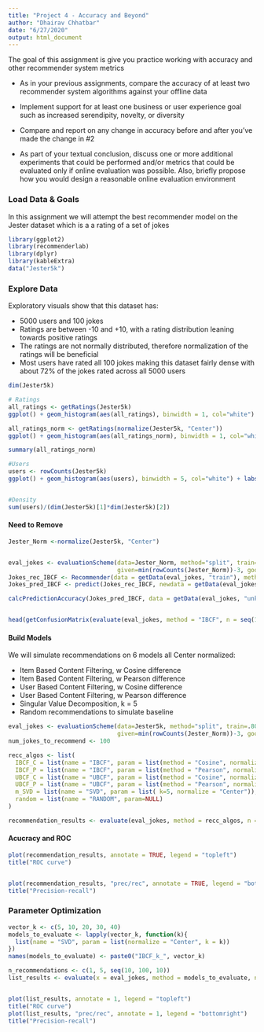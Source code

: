 ---
title: "Project 4 - Accuracy and Beyond"
author: "Dhairav Chhatbar"
date: "6/27/2020"
output: html_document
---
The goal of this assignment is give you practice working with accuracy and other recommender system 
metrics
  
* As in your previous assignments, compare the accuracy of at least two recommender system 
algorithms against your offline data

* Implement support for at least one business or user experience goal such as increased 
serendipity, novelty, or diversity

* Compare and report on any change in accuracy before and after you’ve made the change in #2

* As part of your textual conclusion, discuss one or more additional experiments that could be 
performed and/or metrics that could be evaluated only if online evaluation was possible.  Also, 
briefly propose how you would design a reasonable online evaluation environment

### Load Data & Goals
In this assignment we will attempt the best recommender model on the Jester dataset which is a a rating of a set of jokes
```{r, warning=FALSE, message=FALSE}
library(ggplot2)
library(recommenderlab)
library(dplyr)
library(kableExtra)
data("Jester5k")
```

### Explore Data
Exploratory visuals show that this dataset has:
  
* 5000 users and 100 jokes
* Ratings are between -10 and +10, with a rating distribution leaning towards positive ratings
* The ratings are not normally distributed, therefore normalization of the ratings will be beneficial
* Most users have rated all 100 jokes making this dataset fairly dense with about 72% of the jokes rated across all 5000 users


```{r}
dim(Jester5k)

# Ratings
all_ratings <- getRatings(Jester5k)
ggplot() + geom_histogram(aes(all_ratings), binwidth = 1, col="white") + labs(title = "User Ratings", x="Ratings", y="Count") 

all_ratings_norm <- getRatings(normalize(Jester5k, "Center"))
ggplot() + geom_histogram(aes(all_ratings_norm), binwidth = 1, col="white") + labs(title = "User Ratings Normalized (Center)", x="Ratings", y="Count") 

summary(all_ratings_norm)

#Users
users <- rowCounts(Jester5k)
ggplot() + geom_histogram(aes(users), binwidth = 5, col="white") + labs(title = "Jokes Rated by Users", x="Jokes Rated", y="Number of Users")


#Density 
sum(users)/(dim(Jester5k)[1]*dim(Jester5k)[2])

```

#### Need to Remove
```{r}
Jester_Norm <-normalize(Jester5k, "Center")


eval_jokes <- evaluationScheme(data=Jester_Norm, method="split", train=.80, 
                               given=min(rowCounts(Jester_Norm))-3, goodRating = 5)
Jokes_rec_IBCF <- Recommender(data = getData(eval_jokes, "train"), method = "IBCF")
Jokes_pred_IBCF <- predict(Jokes_rec_IBCF, newdata = getData(eval_jokes, "known"), type="ratings", n=5)

calcPredictionAccuracy(Jokes_pred_IBCF, data = getData(eval_jokes, "unknown"))


head(getConfusionMatrix(evaluate(eval_jokes, method = "IBCF", n = seq(10, 100, 10))))
```

#### Build Models
We will simulate recommendations on 6 models all Center normalized:
  
* Item Based Content Filtering, w\ Cosine difference
* Item Based Content Filtering, w\ Pearson difference
* User Based Content Filtering, w\ Cosine difference
* User Based Content Filtering, w\ Pearson difference
* Singular Value Decomposition, k = 5
* Random recommendations to simulate baseline 

```{r, warning=FALSE}

eval_jokes <- evaluationScheme(data=Jester5k, method="split", train=.80, 
                               given=min(rowCounts(Jester_Norm))-3, goodRating = 5)
num_jokes_to_recommend <- 100

recc_algos <- list(
  IBCF_C = list(name = "IBCF", param = list(method = "Cosine", normalize = "Center")),
  IBCF_P = list(name = "IBCF", param = list(method = "Pearson", normalize = "Center")),
  UBCF_C = list(name = "UBCF", param = list(method = "Cosine", normalize = "Center")),
  UBCF_P = list(name = "UBCF", param = list(method = "Pearson", normalize = "Center")),
  m_SVD = list(name = "SVD", param = list( k=5, normalize = "Center")),
  random = list(name = "RANDOM", param=NULL)
)

recommendation_results <- evaluate(eval_jokes, method = recc_algos, n = c(1,5, seq(10, num_jokes_to_recommend, 10)))


```


#### Acucracy and ROC


```{r}

plot(recommendation_results, annotate = TRUE, legend = "topleft") 
title("ROC curve")


plot(recommendation_results, "prec/rec", annotate = TRUE, legend = "bottomright") 
title("Precision-recall")


```
### Parameter Optimization

```{r}
vector_k <- c(5, 10, 20, 30, 40)
models_to_evaluate <- lapply(vector_k, function(k){
  list(name = "SVD", param = list(normalize = "Center", k = k)) 
}) 
names(models_to_evaluate) <- paste0("IBCF_k_", vector_k)

n_recommendations <- c(1, 5, seq(10, 100, 10))
list_results <- evaluate(x = eval_jokes, method = models_to_evaluate, n = n_recommendations)


plot(list_results, annotate = 1, legend = "topleft") 
title("ROC curve")
plot(list_results, "prec/rec", annotate = 1, legend = "bottomright")
title("Precision-recall")

```

